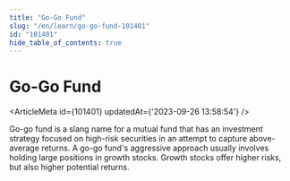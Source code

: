 ```yaml
---
title: "Go-Go Fund"
slug: "/en/learn/go-go-fund-101401"
id: "101401"
hide_table_of_contents: true
---
```



# Go-Go Fund

<ArticleMeta id={101401} updatedAt={'2023-09-26 13:58:54'} />
<div className='border-solid border-b border-t-0 my-4 border-[var(--ifm-color-gray-300)]' />

Go-go fund is a slang name for a mutual fund that has an investment strategy focused on high-risk securities in an attempt to capture above-average returns. A go-go fund's aggressive approach usually involves holding large positions in growth stocks. Growth stocks offer higher risks, but also higher potential returns.
